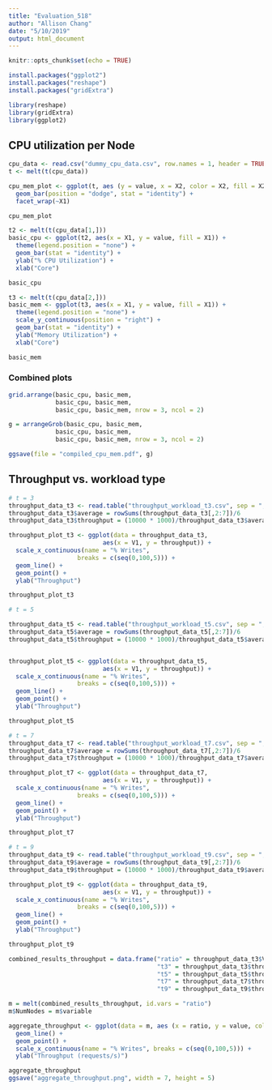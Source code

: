 ```yaml
---
title: "Evaluation_518"
author: "Allison Chang"
date: "5/10/2019"
output: html_document
---
```


```r
knitr::opts_chunk$set(echo = TRUE)

install.packages("ggplot2")
install.packages("reshape")
install.packages("gridExtra")

library(reshape)
library(gridExtra)
library(ggplot2)
```
## CPU utilization per Node

```r
cpu_data <- read.csv("dummy_cpu_data.csv", row.names = 1, header = TRUE);
t <- melt(t(cpu_data))

cpu_mem_plot <- ggplot(t, aes (y = value, x = X2, color = X2, fill = X2)) +
  geom_bar(position = "dodge", stat = "identity") +
  facet_wrap(~X1)

cpu_mem_plot
```

```r

t2 <- melt(t(cpu_data[1,]))
basic_cpu <- ggplot(t2, aes(x = X1, y = value, fill = X1)) +
  theme(legend.position = "none") + 
  geom_bar(stat = "identity") +
  ylab("% CPU Utilization") +
  xlab("Core")

basic_cpu
```

```r
t3 <- melt(t(cpu_data[2,]))
basic_mem <- ggplot(t3, aes(x = X1, y = value, fill = X1)) +
  theme(legend.position = "none") + 
  scale_y_continuous(position = "right") + 
  geom_bar(stat = "identity") +
  ylab("Memory Utilization") +
  xlab("Core") 

basic_mem

```

### Combined plots
```r
grid.arrange(basic_cpu, basic_mem,
             basic_cpu, basic_mem,
             basic_cpu, basic_mem, nrow = 3, ncol = 2)

g = arrangeGrob(basic_cpu, basic_mem,
             basic_cpu, basic_mem,
             basic_cpu, basic_mem, nrow = 3, ncol = 2)

ggsave(file = "compiled_cpu_mem.pdf", g)
```

## Throughput vs. workload type

```r
# t = 3
throughput_data_t3 <- read.table("throughput_workload_t3.csv", sep = ",");
throughput_data_t3$average = rowSums(throughput_data_t3[,2:7])/6
throughput_data_t3$throughput = (10000 * 1000)/throughput_data_t3$average

throughput_plot_t3 <- ggplot(data = throughput_data_t3, 
                          aes(x = V1, y = throughput)) +
  scale_x_continuous(name = "% Writes", 
                   breaks = c(seq(0,100,5))) + 
  geom_line() +
  geom_point() + 
  ylab("Throughput")

throughput_plot_t3
```

```r
# t = 5

throughput_data_t5 <- read.table("throughput_workload_t5.csv", sep = ",");
throughput_data_t5$average = rowSums(throughput_data_t5[,2:7])/6
throughput_data_t5$throughput = (10000 * 1000)/throughput_data_t5$average


throughput_plot_t5 <- ggplot(data = throughput_data_t5, 
                          aes(x = V1, y = throughput)) +
  scale_x_continuous(name = "% Writes", 
                   breaks = c(seq(0,100,5))) + 
  geom_line() +
  geom_point() + 
  ylab("Throughput")

throughput_plot_t5
```

```r
# t = 7
throughput_data_t7 <- read.table("throughput_workload_t7.csv", sep = ",");
throughput_data_t7$average = rowSums(throughput_data_t7[,2:7])/6
throughput_data_t7$throughput = (10000 * 1000)/throughput_data_t7$average

throughput_plot_t7 <- ggplot(data = throughput_data_t7, 
                          aes(x = V1, y = throughput)) +
  scale_x_continuous(name = "% Writes", 
                   breaks = c(seq(0,100,5))) + 
  geom_line() +
  geom_point() + 
  ylab("Throughput")

throughput_plot_t7

```

```r
# t = 9
throughput_data_t9 <- read.table("throughput_workload_t9.csv", sep = ",");
throughput_data_t9$average = rowSums(throughput_data_t9[,2:7])/6
throughput_data_t9$throughput = (10000 * 1000)/throughput_data_t9$average

throughput_plot_t9 <- ggplot(data = throughput_data_t9, 
                          aes(x = V1, y = throughput)) +
  scale_x_continuous(name = "% Writes", 
                   breaks = c(seq(0,100,5))) + 
  geom_line() +
  geom_point() + 
  ylab("Throughput")

throughput_plot_t9

```

```r

combined_results_throughput = data.frame("ratio" = throughput_data_t3$V1, 
                                         "t3" = throughput_data_t3$throughput, 
                                         "t5" = throughput_data_t5$throughput, 
                                         "t7" = throughput_data_t7$throughput,
                                         "t9" = throughput_data_t9$throughput)

m = melt(combined_results_throughput, id.vars = "ratio")
m$NumNodes = m$variable

aggregate_throughput <- ggplot(data = m, aes (x = ratio, y = value, colour = NumNodes)) + 
  geom_line() + 
  geom_point() + 
  scale_x_continuous(name = "% Writes", breaks = c(seq(0,100,5))) + 
  ylab("Throughput (requests/s)") 

aggregate_throughput
ggsave("aggregate_throughput.png", width = 7, height = 5)
```